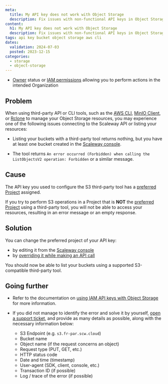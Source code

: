 ```yaml
---
meta:
  title: My API key does not work with Object Storage
  description: Fix issues with non-functional API keys in Object Storage.
content:
  h1: My API key does not work with Object Storage
  description: Fix issues with non-functional API keys in Object Storage.
tags: api key bucket object storage aws cli
dates:
  validation: 2024-07-03
  posted: 2023-12-15
categories:
  - storage
  - object-storage
---
```


<Macro id="requirements" />

- [Owner](/identity-and-access-management/iam/concepts/#owner) status or [IAM permissions](/identity-and-access-management/iam/concepts/#permission) allowing you to perform actions in the intended Organization

## Problem

When using third-party API or CLI tools, such as the [AWS CLI](/storage/object/api-cli/object-storage-aws-cli/), [MinIO Client](/storage/object/api-cli/installing-minio-client/), or [Rclone](/storage/object/api-cli/installing-rclone/) to manage your Object Storage resources, you may experience one of the following issues connecting to the Scaleway API or listing your resources:

- Listing your buckets with a third-party tool returns nothing, but you have at least one bucket created in the [Scaleway console](https://console.scaleway.com/object-storage/buckets).

- The tool returns `An error occurred (Forbidden) when calling the ListObjectsV2 operation: Forbidden` or a similar message.

## Cause

The API key you used to configure the S3 third-party tool has a [preferred Project](/identity-and-access-management/iam/concepts/#preferred-project) assigned.

If you try to perform S3 operations in a Project that is **NOT** the [preferred Project](/identity-and-access-management/iam/concepts/#preferred-project) using a third-party tool, you will not be able to access your resources, resulting in an error message or an empty response.

## Solution

You can change the preferred project of your API key:

- by editing it from the [Scaleway console](/identity-and-access-management/iam/how-to/manage-api-keys/#how-to-edit-an-api-key)
- by [overriding it while making an API call](/identity-and-access-management/iam/api-cli/using-api-key-object-storage/#overriding-the-preferred-project-when-making-a-call)

You should now be able to list your buckets using a supported S3-compatible third-party tool.

## Going further

- Refer to the documentation on [using IAM API keys with Object Storage](/identity-and-access-management/iam/api-cli/using-api-key-object-storage/) for more information.

- If you did not manage to identify the error and solve it by yourself, [open a support ticket](/console/account/how-to/open-a-support-ticket/), and provide as many details as possible, along with the necessary information below:
    - S3 Endpoint (e.g. `s3.fr-par.scw.cloud`)
    - Bucket name
    - Object name (if the request concerns an object)
    - Request type (PUT, GET, etc.)
    - HTTP status code
    - Date and time (timestamp)
    - User-agent (SDK, client, console, etc.)
    - Transaction ID (if possible)
    - Log / trace of the error (if possible)